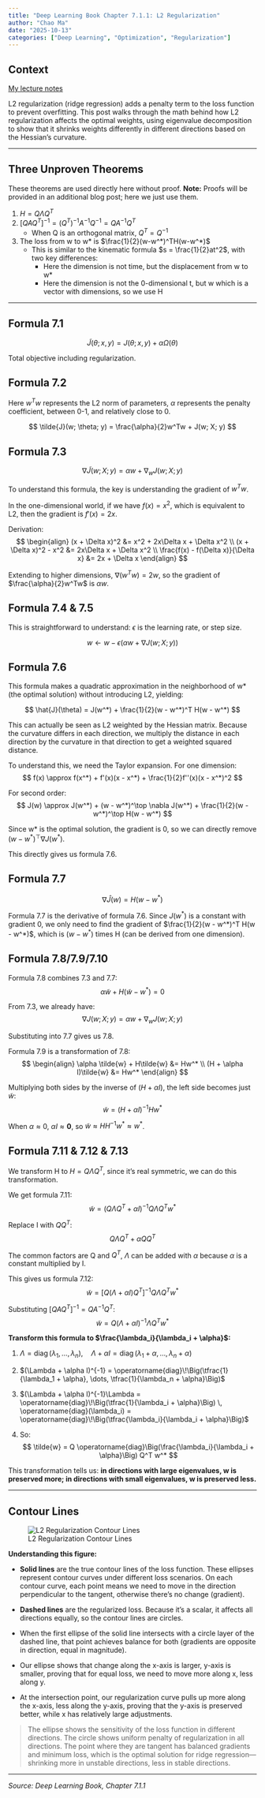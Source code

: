```yaml
---
title: "Deep Learning Book Chapter 7.1.1: L2 Regularization"
author: "Chao Ma"
date: "2025-10-13"
categories: ["Deep Learning", "Optimization", "Regularization"]
---
```


## Context

[My lecture notes](https://github.com/ickma2311/foundations/blob/main/deep_learning/chapter7/7.1/7.1.1_L2_regularization.md)

L2 regularization (ridge regression) adds a penalty term to the loss function to prevent overfitting. This post walks through the math behind how L2 regularization affects the optimal weights, using eigenvalue decomposition to show that it shrinks weights differently in different directions based on the Hessian's curvature.

---

## Three Unproven Theorems

These theorems are used directly here without proof. **Note:** Proofs will be provided in an additional blog post; here we just use them.

1. $H = Q\Lambda Q^T$
2. $[QAQ^T]^{-1} = (Q^T)^{-1}A^{-1}Q^{-1} = QA^{-1}Q^T$
   - When Q is an orthogonal matrix, $Q^T = Q^{-1}$
3. The loss from w to w* is $\frac{1}{2}(w-w^*)^TH(w-w^*)$
   - This is similar to the kinematic formula $s = \frac{1}{2}at^2$, with two key differences:
     - Here the dimension is not time, but the displacement from w to w*
     - Here the dimension is not the 0-dimensional t, but w which is a vector with dimensions, so we use H

---

## Formula 7.1

$$
\tilde{J}(\theta; x, y) = J(\theta; x, y) + \alpha \Omega(\theta)
$$

Total objective including regularization.

## Formula 7.2

Here $w^Tw$ represents the L2 norm of parameters, $\alpha$ represents the penalty coefficient, between 0-1, and relatively close to 0.

$$
\tilde{J}(w; \theta; y) = \frac{\alpha}{2}w^Tw + J(w; X; y)
$$

## Formula 7.3

$$
\nabla \tilde{J}(w; X; y) = \alpha w + \nabla_w J(w; X; y)
$$

To understand this formula, the key is understanding the gradient of $w^Tw$.

In the one-dimensional world, if we have $f(x) = x^2$, which is equivalent to L2, then the gradient is $f'(x) = 2x$.

Derivation:
$$
\begin{align}
(x + \Delta x)^2 &= x^2 + 2x\Delta x + \Delta x^2 \\
(x + \Delta x)^2 - x^2 &= 2x\Delta x + \Delta x^2 \\
\frac{f(x) - f(\Delta x)}{\Delta x} &= 2x + \Delta x
\end{align}
$$

Extending to higher dimensions, $\nabla(w^Tw) = 2w$, so the gradient of $\frac{\alpha}{2}w^Tw$ is $\alpha w$.

## Formula 7.4 & 7.5

This is straightforward to understand: $\epsilon$ is the learning rate, or step size.

$$
w \leftarrow w - \epsilon (\alpha w + \nabla J(w; X; y))
$$

## Formula 7.6

This formula makes a quadratic approximation in the neighborhood of w* (the optimal solution) without introducing L2, yielding:

$$
\hat{J}(\theta) = J(w^*) + \frac{1}{2}(w - w^*)^T H(w - w^*)
$$

This can actually be seen as L2 weighted by the Hessian matrix. Because the curvature differs in each direction, we multiply the distance in each direction by the curvature in that direction to get a weighted squared distance.

To understand this, we need the Taylor expansion. For one dimension:
$$
f(x) \approx f(x^*) + f'(x)(x - x^*) + \frac{1}{2}f''(x)(x - x^*)^2
$$

For second order:
$$
J(w) \approx J(w^*) + (w - w^*)^\top \nabla J(w^*) + \frac{1}{2}(w - w^*)^\top H(w - w^*)
$$

Since w* is the optimal solution, the gradient is 0, so we can directly remove $(w - w^*)^\top \nabla J(w^*)$.

This directly gives us formula 7.6.

## Formula 7.7

$$
\nabla \hat{J}(w) = H(w - w^*)
$$

Formula 7.7 is the derivative of formula 7.6. Since $J(w^*)$ is a constant with gradient 0, we only need to find the gradient of $\frac{1}{2}(w - w^*)^T H(w - w^*)$, which is $(w - w^*)$ times H (can be derived from one dimension).

## Formula 7.8/7.9/7.10

Formula 7.8 combines 7.3 and 7.7:
$$
\alpha \tilde{w} + H(\tilde{w} - w^*) = 0
$$

From 7.3, we already have:
$$
\nabla J(w; X; y) = \alpha w + \nabla_w J(w; X; y)
$$

Substituting into 7.7 gives us 7.8.

Formula 7.9 is a transformation of 7.8:
$$
\begin{align}
\alpha \tilde{w} + H\tilde{w} &= Hw^* \\
(H + \alpha I)\tilde{w} &= Hw^*
\end{align}
$$

Multiplying both sides by the inverse of $(H + \alpha I)$, the left side becomes just $\tilde{w}$:
$$
\tilde{w} = (H + \alpha I)^{-1} Hw^*
$$

When $\alpha \approx 0$, $\alpha I \approx \mathbf{0}$, so $\tilde{w} \approx HH^{-1}w^* \approx w^*$.

## Formula 7.11 & 7.12 & 7.13

We transform H to $H = Q\Lambda Q^T$, since it's real symmetric, we can do this transformation.

We get formula 7.11:
$$
\tilde{w} = (Q\Lambda Q^T + \alpha I)^{-1} Q\Lambda Q^T w^*
$$

Replace I with $QQ^T$:
$$
Q\Lambda Q^T + \alpha QQ^T
$$

The common factors are Q and $Q^T$, $\Lambda$ can be added with $\alpha$ because $\alpha$ is a constant multiplied by I.

This gives us formula 7.12:
$$
\tilde{w} = [Q(\Lambda + \alpha I)Q^T]^{-1} Q\Lambda Q^T w^*
$$

Substituting $[QAQ^T]^{-1} = QA^{-1}Q^T$:
$$
\tilde{w} = Q(\Lambda + \alpha I)^{-1} \Lambda Q^T w^*
$$

**Transform this formula to $\frac{\lambda_i}{\lambda_i + \alpha}$:**

1. $\Lambda = \operatorname{diag}(\lambda_1, \dots, \lambda_n), \quad \Lambda + \alpha I = \operatorname{diag}(\lambda_1 + \alpha, \dots, \lambda_n + \alpha)$

2. $(\Lambda + \alpha I)^{-1} = \operatorname{diag}\!\Big(\tfrac{1}{\lambda_1 + \alpha}, \dots, \tfrac{1}{\lambda_n + \alpha}\Big)$

3. $(\Lambda + \alpha I)^{-1}\Lambda = \operatorname{diag}\!\Big(\tfrac{1}{\lambda_i + \alpha}\Big) \, \operatorname{diag}(\lambda_i) = \operatorname{diag}\!\Big(\tfrac{\lambda_i}{\lambda_i + \alpha}\Big)$

4. So:
   $$
   \tilde{w} = Q \operatorname{diag}\Big(\frac{\lambda_i}{\lambda_i + \alpha}\Big) Q^T w^*
   $$

This transformation tells us: **in directions with large eigenvalues, w is preserved more; in directions with small eigenvalues, w is preserved less.**

---

## Contour Lines

![L2 Regularization Contour Lines](https://github.com/ickma2311/foundations/blob/main/deep_learning/chapter7/7.1/l2_contour.png?raw=true)

**Understanding this figure:**

- **Solid lines** are the true contour lines of the loss function. These ellipses represent contour curves under different loss scenarios. On each contour curve, each point means we need to move in the direction perpendicular to the tangent, otherwise there's no change (gradient).

- **Dashed lines** are the regularized loss. Because it's a scalar, it affects all directions equally, so the contour lines are circles.

- When the first ellipse of the solid line intersects with a circle layer of the dashed line, that point achieves balance for both (gradients are opposite in direction, equal in magnitude).

- Our ellipse shows that change along the x-axis is larger, y-axis is smaller, proving that for equal loss, we need to move more along x, less along y.

- At the intersection point, our regularization curve pulls up more along the x-axis, less along the y-axis, proving that the y-axis is preserved better, while x has relatively large adjustments.

> The ellipse shows the sensitivity of the loss function in different directions.
> The circle shows uniform penalty of regularization in all directions.
> The point where they are tangent has balanced gradients and minimum loss,
> which is the optimal solution for ridge regression—
> shrinking more in unstable directions, less in stable directions.

---

*Source: Deep Learning Book, Chapter 7.1.1*

